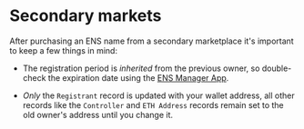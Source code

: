 # Secondary markets
After purchasing an ENS name from a secondary marketplace it's important to keep a few things in mind:

 * The registration period is *inherited* from the previous owner, so double-check the expiration date using the [ENS Manager App](https://app.ens.domains).
  
 * *Only* the `Registrant` record is updated with your wallet address, all other records like the `Controller` and `ETH Address` records remain set to the old owner's address until you change it.
